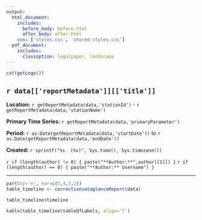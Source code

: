```yaml
---
output:
  html_document:
    includes:
      before_body: before.html
      after_body: after.html
    css: ['styles.css', 'shared-styles.css']
  pdf_document:
    includes:
      classoption: legalpaper, landscape
---
```

```r
cat(getLogo())
```

## `r data[['reportMetadata']][['title']]`  

<div class="header">
<div class="header-col-left">
**Location:**  `r getReportMetadata(data,'stationId')` - `r getReportMetadata(data,'stationName')`

**Primary Time Series:** `r getReportMetadata(data,'primaryParameter')`
</div>
<div class="header-col-right">
**Period:**  `r as.Date(getReportMetadata(data,'startDate'))` to `r as.Date(getReportMetadata(data,'endDate'))`

**Created:**  `r sprintf("%s  (%s)", Sys.time(), Sys.timezone())`

`r if (length(author) != 0) { paste("**Author:**",author[[1]]) }`
`r if (length(author) == 0) { paste("**Author:** Username") }`
</div>
</div>

***

```r
par(bty='n', mar=c(5,4,5,2))
table_timeline <- correctionsataglanceReport(data)

table_timeline$timeline

kable(table_timeline$tableOfLabels, align='l')
```

